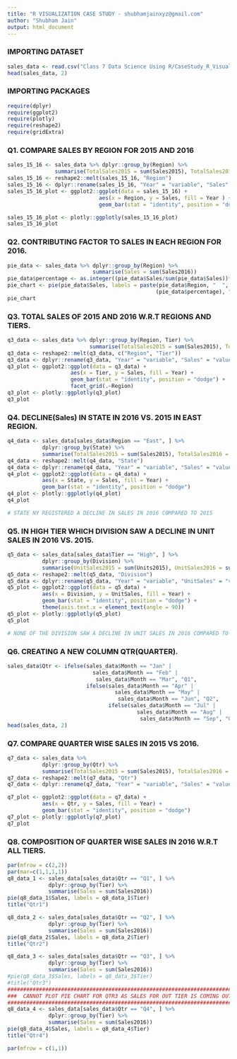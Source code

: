 ---
title: "R VISUALIZATION CASE STUDY - shubhamjainxyz@gmail.com"
author: "Shubham Jain"
output: html_document
---
### IMPORTING DATASET

```{r}
sales_data <- read.csv("Class 7 Data Science Using R/CaseStudy_R_Visualizations/SalesData.csv")
head(sales_data, 2)
```

### IMPORTING PACKAGES 

```{r}
require(dplyr)
require(ggplot2)
require(plotly)
require(reshape2)
require(gridExtra)
```

### Q1. COMPARE SALES BY REGION FOR 2015 AND 2016

```{r}
sales_15_16 <- sales_data %>% dplyr::group_by(Region) %>% 
               summarise(TotalSales2015 = sum(Sales2015), TotalSales2016 = sum(Sales2016))
sales_15_16 <- reshape2::melt(sales_15_16, "Region")
sales_15_16 <- dplyr::rename(sales_15_16, "Year" = "variable", "Sales" = "value")
sales_15_16_plot <- ggplot2::ggplot(data = sales_15_16) + 
                             aes(x = Region, y = Sales, fill = Year ) +
                             geom_bar(stat = "identity", position = "dodge")

sales_15_16_plot <- plotly::ggplotly(sales_15_16_plot)
sales_15_16_plot
```

### Q2. CONTRIBUTING FACTOR TO SALES IN EACH REGION FOR 2016.

```{r}
pie_data <- sales_data %>% dplyr::group_by(Region) %>%
                           summarise(Sales = sum(Sales2016))
pie_data$percentage <- as.integer((pie_data$Sales/sum(pie_data$Sales))*100)
pie_chart <- pie(pie_data$Sales, labels = paste(pie_data$Region, "  ",
                                               (pie_data$percentage), "%"))
pie_chart
```

### Q3. TOTAL SALES OF 2015 AND 2016 W.R.T REGIONS AND TIERS.

```{r}
q3_data <- sales_data %>% dplyr::group_by(Region, Tier) %>% 
                          summarise(TotalSales2015 = sum(Sales2015), TotalSales2016 = sum(Sales2016)) 
q3_data <- reshape2::melt(q3_data, c("Region", "Tier"))
q3_data <- dplyr::rename(q3_data, "Year" = "variable", "Sales" = "value")
q3_plot <- ggplot2::ggplot(data = q3_data) + 
                    aes(x = Tier, y = Sales, fill = Year) + 
                    geom_bar(stat = "identity", position = "dodge") + 
                    facet_grid(.~Region)
q3_plot <- plotly::ggplotly(q3_plot)
q3_plot
```

### Q4. DECLINE(Sales) IN STATE IN 2016 VS. 2015 IN EAST REGION.

```{r}
q4_data <- sales_data[sales_data$Region == "East", ] %>%
           dplyr::group_by(State) %>% 
           summarise(TotalSales2015 = sum(Sales2015), TotalSales2016 = sum(Sales2016))
q4_data <- reshape2::melt(q4_data, "State")
q4_data <- dplyr::rename(q4_data, "Year" = "variable", "Sales" = "value")
q4_plot <- ggplot2::ggplot(data = q4_data) + 
           aes(x = State, y = Sales, fill = Year) + 
           geom_bar(stat = "identity", position = "dodge")
q4_plot <- plotly::ggplotly(q4_plot)
q4_plot

# STATE NY REGISTERED A DECLINE IN SALES IN 2016 COMPARED TO 2015
```

### Q5. IN HIGH TIER WHICH DIVISION SAW A DECLINE IN UNIT SALES IN 2016 VS. 2015.

```{r}
q5_data <- sales_data[sales_data$Tier == "High", ] %>% 
           dplyr::group_by(Division) %>%
           summarise(UnitSales2015 = sum(Units2015), UnitSales2016 = sum(Units2016))
q5_data <- reshape2::melt(q5_data, "Division")
q5_data <- dplyr::rename(q5_data, "Year" = "variable", "UnitSales" = "value")
q5_plot <- ggplot2::ggplot(data = q5_data) + 
           aes(x = Division, y = UnitSales, fill = Year) + 
           geom_bar(stat = "identity", position = "dodge") + 
           theme(axis.text.x = element_text(angle = 90))
q5_plot <- plotly::ggplotly(q5_plot)
q5_plot

# NONE OF THE DIVISION SAW A DECLINE IN UNIT SALES IN 2016 COMPARED TO 2015
```

### Q6. CREATING A NEW COLUMN QTR(QUARTER).

```{r}
sales_data$Qtr <- ifelse(sales_data$Month == "Jan" | 
                           sales_data$Month == "Feb" | 
                            sales_data$Month == "Mar", "Q1", 
                         ifelse(sales_data$Month == "Apr" | 
                                  sales_data$Month == "May" | 
                                   sales_data$Month == "Jun", "Q2",
                                ifelse(sales_data$Month == "Jul" | 
                                         sales_data$Month == "Aug" | 
                                          sales_data$Month == "Sep", "Q3", "Q4")))
head(sales_data, 2)
```

### Q7. COMPARE QUARTER WISE SALES IN 2015 VS 2016.

```{r}
q7_data <- sales_data %>% 
           dplyr::group_by(Qtr) %>% 
           summarise(TotalSales2015 = sum(Sales2015), TotalSales2016 = sum(Sales2016))
q7_data <- reshape2::melt(q7_data, "Qtr")
q7_data <- dplyr::rename(q7_data, "Year" = "variable", "Sales" = "value")

q7_plot <- ggplot2::ggplot(data = q7_data) + 
           aes(x = Qtr, y = Sales, fill = Year) + 
           geom_bar(stat = "identity", position = "dodge")
q7_plot <- plotly::ggplotly(q7_plot)
q7_plot

```

### Q8. COMPOSITION OF QUARTER WISE SALES IN 2016 W.R.T ALL TIERS.

```{r}
par(mfrow = c(2,2))
par(mar=c(1,1,1,1))
q8_data_1 <- sales_data[sales_data$Qtr == "Q1", ] %>% 
             dplyr::group_by(Tier) %>% 
             summarise(Sales = sum(Sales2016))
pie(q8_data_1$Sales, labels = q8_data_1$Tier)
title("Qtr1")

q8_data_2 <- sales_data[sales_data$Qtr == "Q2", ] %>% 
             dplyr::group_by(Tier) %>% 
             summarise(Sales = sum(Sales2016))
pie(q8_data_2$Sales, labels = q8_data_2$Tier)
title("Qtr2")

q8_data_3 <- sales_data[sales_data$Qtr == "Q3", ] %>% 
             dplyr::group_by(Tier) %>% 
             summarise(Sales = sum(Sales2016))
#pie(q8_data_3$Sales, labels = q8_data_3$Tier)
#title("Qtr3")
############################################################################################
###  CANNOT PLOT PIE CHART FOR QTR3 AS SALES FOR OUT TIER IS COMING OUT TO BE NEGATIVE   ###
############################################################################################           
q8_data_4 <- sales_data[sales_data$Qtr == "Q4", ] %>% 
             dplyr::group_by(Tier) %>% 
             summarise(Sales = sum(Sales2016))
pie(q8_data_4$Sales, labels = q8_data_4$Tier)
title("Qtr4")

par(mfrow = c(1,1))
```


